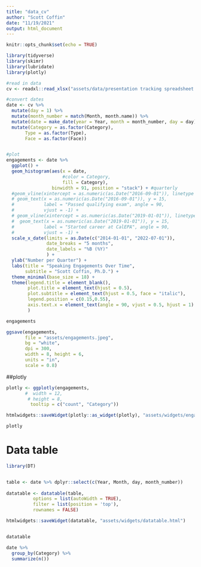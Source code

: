 ```yaml
---
title: "data_cv"
author: "Scott Coffin"
date: "11/19/2021"
output: html_document
---
```


```r
knitr::opts_chunk$set(echo = TRUE)
```

```r
library(tidyverse)
library(skimr)
library(lubridate)
library(plotly)
```

```r
#read in data
cv <- readxl::read_xlsx("assets/data/presentation tracking spreadsheet.xlsx")

#convert dates
date <- cv %>% 
  mutate(day = 1) %>% 
  mutate(month_number = match(Month, month.name)) %>% 
  mutate(date = make_date(year = Year, month = month_number, day = day)) %>% 
  mutate(Category = as.factor(Category),
       Type = as.factor(Type),
       Face = as.factor(Face))


#plot
engagements <- date %>% 
  ggplot() +
  geom_histogram(aes(x = date,
                     #color = Category,
                     fill = Category),
                 binwidth = 91, position = "stack") + #quarterly
  #geom_vline(xintercept = as.numeric(as.Date("2016-09-01")), linetype = 2) +
  # geom_text(x = as.numeric(as.Date("2016-09-01")), y = 15,
  #           label = "Passed qualifying exam", angle = 90,
  #           vjust = -1) +
  # geom_vline(xintercept = as.numeric(as.Date("2019-01-01")), linetype = 2) +
  #  geom_text(x = as.numeric(as.Date("2019-01-01")), y = 15,
  #           label = "Started career at CalEPA", angle = 90,
  #           vjust = -1) +
  scale_x_date(limits = as.Date(c("2014-01-01", "2022-07-01")),
               date_breaks = "5 months",
               date_labels = "%B (%Y)"
               ) +
  ylab("Number per Quarter") +
  labs(title = "Speaking Engagements Over Time",
       subtitle = "Scott Coffin, Ph.D.") +
  theme_minimal(base_size = 18) +
  theme(legend.title = element_blank(),
        plot.title = element_text(hjust = 0.5),
        plot.subtitle = element_text(hjust = 0.5, face = "italic"),
        legend.position = c(0.15,0.55),
        axis.text.x = element_text(angle = 90, vjust = 0.5, hjust = 1)
        )

engagements
```
 
```r
ggsave(engagements,
       file = "assets/engagements.jpeg",
       bg = "white",
       dpi = 300,
       width = 8, height = 6,
       units = "in",
       scale = 0.8)
```
 
##plotly
```r
plotly <- ggplotly(engagements,
       #  width = 12,
        # height = 8,
         tooltip = c("count", "Category"))

htmlwidgets::saveWidget(plotly::as_widget(plotly), "assets/widgets/engagements.html")

plotly
```
# Data table
```r
library(DT)


table <- date %>% dplyr::select(c(Year, Month, day, month_number))
                        
datatable <- datatable(table,
          options = list(autoWidth = TRUE),
          filter = list(position = 'top'),
          rownames = FALSE)

htmlwidgets::saveWidget(datatable, "assets/widgets/datatable.html")


datatable
```

 
```r
date %>%
  group_by(Category) %>% 
  summarize(n())
```
 
 